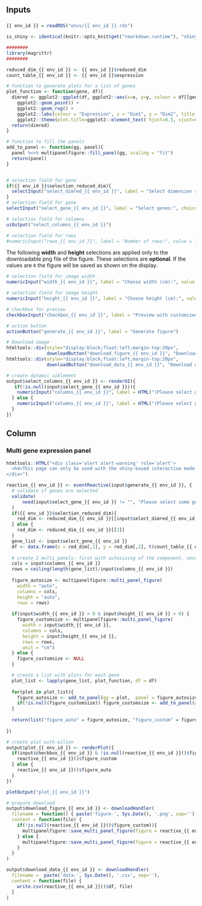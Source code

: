 <!-- Component created on  {{ date }}  -->

Inputs {.sidebar}
-------------------------------------
    
###


```r
{{ env_id }} = readRDS("envs/{{ env_id }}.rds")

is_shiny <- identical(knitr::opts_knit$get("rmarkdown.runtime"), "shiny")

########
library(magrittr)
########

reduced_dim_{{ env_id }} <- {{ env_id }}$reduced_dim
count_table_{{ env_id }} <- {{ env_id }}$expression
```

```r
# function to generate plots for a list of genes
plot_function <- function(gene, df){
  dimred <- ggplot2::ggplot(df, ggplot2::aes(x=x, y=y, colour = df[[gene]])) +
    ggplot2::geom_point() +
    ggplot2::geom_rug() +
    ggplot2::labs(colour = "Expression", x = "Dim1", y = "Dim2", title = gene) +
    ggplot2::theme(plot.title=ggplot2::element_text( hjust=0.5, vjust=0.5))
  return(dimred)
}

# function to fill the panels
add_to_panel <- function(gg, panel){
  panel %<>% multipanelfigure::fill_panel(gg, scaling = "fit")
  return(panel)
}
```


```r
```

```r
# selection field for gene
if({{ env_id }}$selection_reduced_dim){
  selectInput("select_dimred_{{ env_id }}", label = "Select dimension reduction:", choices = names(reduced_dim_{{ env_id }}))
}
# selection field for gene
selectInput("select_gene_{{ env_id }}", label = "Select genes:", choices = rownames(count_table_{{ env_id }}), multiple = TRUE)

# selection field for columns
uiOutput("select_columns_{{ env_id }}")

# selection field for rows
#numericInput("rows_{{ env_id }}", label = "Number of rows:", value = 1, min = 1)

```

The following **width** and **height** selections are applied only to the downloadable png file of the figure. These selections are **optional**. If the values are `0` the figure will be saved as shown on the display.

```r
# selection field for image width
numericInput("width_{{ env_id }}", label = "Choose width (cm):", value = 0, min = 0)

# selection field for image height
numericInput("height_{{ env_id }}", label = "Choose height (cm):", value = 0, min = 0)

# checkbox for preview
checkboxInput("checkbox_{{ env_id }}", label = "Preview with customized size", value = FALSE)

# action button
actionButton("generate_{{ env_id }}", label = "Generate figure")

# Download image
htmltools::div(style="display:block;float:left;margin-top:20px",
               downloadButton("download_figure_{{ env_id }}", "Download figure"))
htmltools::div(style="display:block;float:left;margin-top:20px",
               downloadButton("download_data_{{ env_id }}", "Download data"))

# create dynamic uiElement
output$select_columns_{{ env_id }} <- renderUI({
   if(!is.null(input$select_gene_{{ env_id }})){
    numericInput("columns_{{ env_id }}", label = HTML("(Please select genes first) <br/> Number of columns:"), value = 1, min = 1, max = length(input$select_gene_{{ env_id }}))
  } else {
    numericInput("columns_{{ env_id }}", label = HTML("(Please select genes first) <br/> Number of columns:"), value = 1, min = 1, max = 1)
  }
})


```


Column
-------------------------------------
    
### Multi gene expression panel

```r
htmltools::HTML("<div class='alert alert-warning' role='alert'>
  <h4>This page can only be used with the shiny-based interactive mode.</h4>
</div>")
```

```r
reactive_{{ env_id }} <- eventReactive(input$generate_{{ env_id }}, {
  # validate if genes are selected
  validate(
      need(input$select_gene_{{ env_id }} != "", "Please select some genes.")
  )
  if({{ env_id }}$selection_reduced_dim){
    red_dim <- reduced_dim_{{ env_id }}[[input$select_dimred_{{ env_id }}]]
  } else {
    red_dim <- reduced_dim_{{ env_id }}[[1]]
  }
  gene_list <- input$select_gene_{{ env_id }}
  df <- data.frame(x = red_dim[,1], y = red_dim[,2], t(count_table_{{ env_id }}))
  
  # create 2 multi_panels: first with autosizing of the component, second with custom size
  cols = input$columns_{{ env_id }}
  rows = ceiling(length(gene_list)/input$columns_{{ env_id }})
  
  figure_autosize <- multipanelfigure::multi_panel_figure(
    width = "auto",
    columns = cols,
    height = "auto",
    rows = rows)
  
  if(input$width_{{ env_id }} > 0 & input$height_{{ env_id }} > 0) {
    figure_customsize <- multipanelfigure::multi_panel_figure(
      width = input$width_{{ env_id }},
      columns = cols,
      height = input$height_{{ env_id }},
      rows = rows,
      unit = "cm")
  } else {
    figure_customsize <- NULL
  }

  # create a list with plots for each gene
  plot_list <- lapply(gene_list, plot_function, df = df)
  
  for(plot in plot_list){
    figure_autosize <- add_to_panel(gg = plot,  panel = figure_autosize)
    if(!is.null(figure_customsize)) figure_customsize <- add_to_panel(gg = plot,  panel = figure_customsize)
  }
  
  return(list("figure_auto" = figure_autosize, "figure_custom" = figure_customsize, "df" = df))
  
})

# create plot with wilson
output$plot_{{ env_id }} <- renderPlot({
  if(input$checkbox_{{ env_id }} & !is.null(reactive_{{ env_id }}()$figure_custom)){
    reactive_{{ env_id }}()$figure_custom
  } else {
    reactive_{{ env_id }}()$figure_auto
  }
})

plotOutput("plot_{{ env_id }}")

# prepare download 
output$download_figure_{{ env_id }} <- downloadHandler(
  filename = function() { paste('figure-', Sys.Date(), '.png', sep='') },
  content = function(file) {
    if(!is.null(reactive_{{ env_id }}()$figure_custom)){
      multipanelfigure::save_multi_panel_figure(figure = reactive_{{ env_id }}()$figure_custom, filename = file, dpi = 300, device = "png")
    } else {
      multipanelfigure::save_multi_panel_figure(figure = reactive_{{ env_id }}()$figure_auto, filename = file, dpi = 300, device = "png")
    }
  }
)

output$download_data_{{ env_id }} <- downloadHandler(
  filename =  paste('data-', Sys.Date(), '.csv', sep=''),
  content = function(file) {
    write.csv(reactive_{{ env_id }}()$df, file)
  }
)
```

